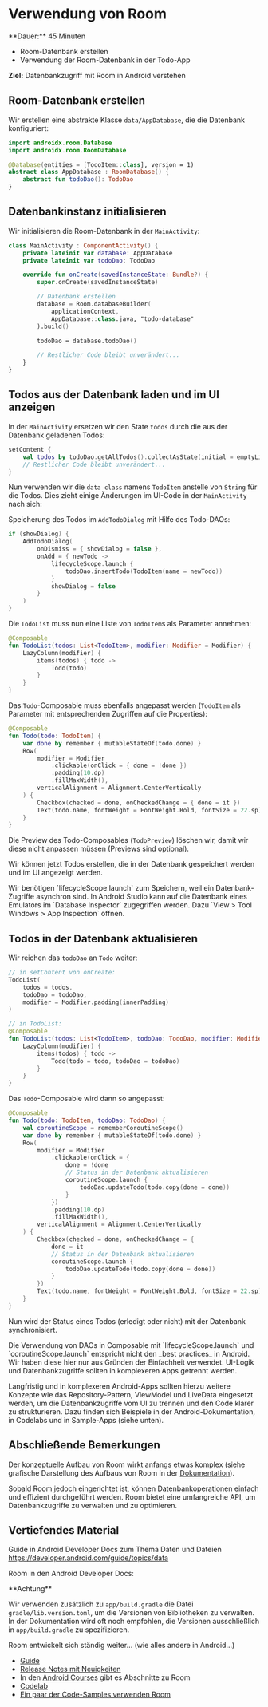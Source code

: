 
# Verwendung von Room

<Callout>
  **Dauer:** 45 Minuten

  - Room-Datenbank erstellen
  - Verwendung der Room-Datenbank in der Todo-App

  **Ziel:** Datenbankzugriff mit Room in Android verstehen
</Callout>


## Room-Datenbank erstellen

Wir erstellen eine abstrakte Klasse `data/AppDatabase`, die die 
Datenbank konfiguriert:

```kotlin
import androidx.room.Database
import androidx.room.RoomDatabase

@Database(entities = [TodoItem::class], version = 1)
abstract class AppDatabase : RoomDatabase() {
    abstract fun todoDao(): TodoDao
}
```

## Datenbankinstanz initialisieren

Wir initialisieren die Room-Datenbank in der `MainActivity`:

```kotlin
class MainActivity : ComponentActivity() {
    private lateinit var database: AppDatabase
    private lateinit var todoDao: TodoDao

    override fun onCreate(savedInstanceState: Bundle?) {
        super.onCreate(savedInstanceState)

        // Datenbank erstellen
        database = Room.databaseBuilder(
            applicationContext,
            AppDatabase::class.java, "todo-database"
        ).build()

        todoDao = database.todoDao()

        // Restlicher Code bleibt unverändert...
    }
}
```

## Todos aus der Datenbank laden und im UI anzeigen

In der `MainActivity` ersetzen wir den State `todos` durch
die aus der Datenbank geladenen Todos:

```kotlin
setContent {
    val todos by todoDao.getAllTodos().collectAsState(initial = emptyList())
    // Restlicher Code bleibt unverändert...
}
```

Nun verwenden wir die `data class` namens `TodoItem` anstelle von
`String` für die Todos. Dies zieht einige Änderungen im UI-Code 
in der `MainActivity` nach sich:

Speicherung des Todos im `AddTodoDialog` mit Hilfe des Todo-DAOs:

```kotlin
if (showDialog) {
    AddTodoDialog(
        onDismiss = { showDialog = false },
        onAdd = { newTodo ->
            lifecycleScope.launch {
                todoDao.insertTodo(TodoItem(name = newTodo))
            }
            showDialog = false
        }
    )
}
```

Die `TodoList` muss nun eine Liste von `TodoItem`s als Parameter
annehmen:

```kotlin
@Composable
fun TodoList(todos: List<TodoItem>, modifier: Modifier = Modifier) {
    LazyColumn(modifier) {
        items(todos) { todo ->
            Todo(todo)
        }
    }
}
```

Das `Todo`-Composable muss ebenfalls angepasst werden (`TodoItem`
als Parameter mit entsprechenden Zugriffen auf die Properties):

```kotlin
@Composable
fun Todo(todo: TodoItem) {
    var done by remember { mutableStateOf(todo.done) }
    Row(
        modifier = Modifier
            .clickable(onClick = { done = !done })
            .padding(10.dp)
            .fillMaxWidth(),
        verticalAlignment = Alignment.CenterVertically
    ) {
        Checkbox(checked = done, onCheckedChange = { done = it })
        Text(todo.name, fontWeight = FontWeight.Bold, fontSize = 22.sp)
    }
}
```

Die Preview des Todo-Composables (`TodoPreview`) löschen wir,
damit wir diese nicht anpassen müssen (Previews sind optional).

Wir können jetzt Todos erstellen, die in der Datenbank gespeichert
werden und im UI angezeigt werden.

<Callout>
Wir benötigen `lifecycleScope.launch` zum Speichern, weil ein
Datenbank-Zugriffe asynchron sind.
</Callout>

<Callout type="info">
In Android Studio kann auf die Datenbank eines Emulators im 
`Database Inspector` zugegriffen werden. Dazu `View > Tool Windows > 
App Inspection` öffnen.
</Callout>

## Todos in der Datenbank aktualisieren

Wir reichen das `todoDao` an `Todo` weiter: 

```kotlin
// in setContent von onCreate:
TodoList(
    todos = todos,
    todoDao = todoDao,
    modifier = Modifier.padding(innerPadding)
)

// in TodoList:
@Composable
fun TodoList(todos: List<TodoItem>, todoDao: TodoDao, modifier: Modifier = Modifier) {
    LazyColumn(modifier) {
        items(todos) { todo ->
            Todo(todo = todo, todoDao = todoDao)
        }
    }
}
```

Das `Todo`-Composable wird dann so angepasst:

```kotlin
@Composable
fun Todo(todo: TodoItem, todoDao: TodoDao) {
    val coroutineScope = rememberCoroutineScope()
    var done by remember { mutableStateOf(todo.done) }
    Row(
        modifier = Modifier
            .clickable(onClick = {
                done = !done
                // Status in der Datenbank aktualisieren
                coroutineScope.launch {
                    todoDao.updateTodo(todo.copy(done = done))
                }
            })
            .padding(10.dp)
            .fillMaxWidth(),
        verticalAlignment = Alignment.CenterVertically
    ) {
        Checkbox(checked = done, onCheckedChange = {
            done = it
            // Status in der Datenbank aktualisieren
            coroutineScope.launch {
                todoDao.updateTodo(todo.copy(done = done))
            }
        })
        Text(todo.name, fontWeight = FontWeight.Bold, fontSize = 22.sp)
    }
}
```

Nun wird der Status eines Todos (erledigt oder nicht) mit
der Datenbank synchronisiert.

<Callout type="warning">
Die Verwendung von DAOs in Composable mit `lifecycleScope.launch` und 
`coroutineScope.launch` entspricht nicht den _best practices_ in Android. 
Wir haben diese hier nur aus Gründen der Einfachheit verwendet. UI-Logik
und Datenbankzugriffe sollten in komplexeren Apps getrennt werden.

Langfristig und in komplexeren Android-Apps sollten hierzu
weitere Konzepte wie das Repository-Pattern, ViewModel und LiveData
eingesetzt werden, um die Datenbankzugriffe vom UI zu trennen und
den Code klarer zu strukturieren. Dazu finden sich
Beispiele in der Android-Dokumentation, in Codelabs und in
Sample-Apps (siehe unten).
</Callout>

## Abschließende Bemerkungen

Der konzeptuelle Aufbau von Room wirkt anfangs etwas komplex
(siehe grafische Darstellung des Aufbaus von Room in der 
[Dokumentation](https://developer.android.com/training/data-storage/room)).

Sobald Room jedoch eingerichtet ist, können Datenbankoperationen
einfach und effizient durchgeführt werden. Room bietet eine
umfangreiche API, um Datenbankzugriffe zu verwalten und zu
optimieren.

## Vertiefendes Material

Guide in Android Developer Docs zum Thema Daten und Dateien
https://developer.android.com/guide/topics/data


Room in den Android Developer Docs:

<Callout type="warning">
**Achtung**

Wir verwenden zusätzlich zu `app/build.gradle` die Datei 
`gradle/lib.version.toml`, um die Versionen von Bibliotheken zu verwalten. 
In der Dokumentation wird oft noch empfohlen, die Versionen 
ausschließlich in `app/build.gradle` zu spezifizieren.

Room entwickelt sich ständig weiter… (wie alles andere in Android…)

- [Guide](https://developer.android.com/training/data-storage/room)
- [Release Notes mit Neuigkeiten](https://developer.android.com/jetpack/androidx/releases/room)
- In den [Android Courses](https://developer.android.com/courses/) gibt es Abschnitte zu Room
- [Codelab](https://developer.android.com/codelabs/basic-android-kotlin-compose-persisting-data-room)
- [Ein paar der Code-Samples verwenden Room](https://github.com/android/compose-samples)
</Callout>